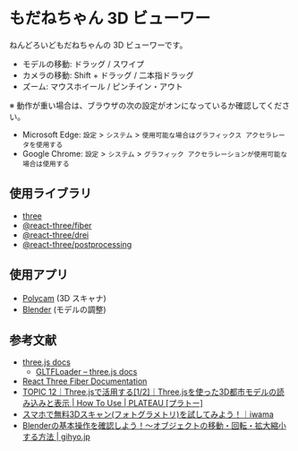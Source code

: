 
# もだねちゃん 3D ビューワー

ねんどろいどもだねちゃんの 3D ビューワーです。

- モデルの移動: ドラッグ / スワイプ
- カメラの移動: Shift + ドラッグ / 二本指ドラッグ
- ズーム: マウスホイール / ピンチイン・アウト

<ModaneThree />

※ 動作が重い場合は、ブラウザの次の設定がオンになっているか確認してください。

- Microsoft Edge: `設定` > `システム` > `使用可能な場合はグラフィックス アクセラレータを使用する`
- Google Chrome: `設定` > `システム` > `グラフィック アクセラレーションが使用可能な場合は使用する`

## 使用ライブラリ

- [three](https://www.npmjs.com/package/three)
- [@react-three/fiber](https://www.npmjs.com/package/@react-three/fiber)
- [@react-three/drei](https://www.npmjs.com/package/@react-three/drei)
- [@react-three/postprocessing](https://www.npmjs.com/package/@react-three/postprocessing)

## 使用アプリ

- [Polycam](https://poly.cam/) (3D スキャナ)
- [Blender](https://www.blender.jp/) (モデルの調整)

## 参考文献

- [three.js docs](https://threejs.org/docs/index.html#manual/en/introduction/Installation)
  - [GLTFLoader – three.js docs](https://threejs.org/docs/#examples/en/loaders/GLTFLoader)
- [React Three Fiber Documentation](https://docs.pmnd.rs/react-three-fiber/getting-started/introduction)
- [TOPIC 12｜Three.jsで活用する\[1/2\]｜Three.jsを使った3D都市モデルの読み込みと表示 \| How To Use \| PLATEAU \[プラトー\]](https://www.mlit.go.jp/plateau/learning/tpc12-1/)
- [スマホで無料3Dスキャン(フォトグラメトリ)を試してみよう！｜iwama](https://note.com/iwamah1/n/n4ba25c18beaf)
- [Blenderの基本操作を確認しよう！～オブジェクトの移動・回転・拡大縮小する方法 \| gihyo.jp](https://gihyo.jp/article/2023/03/blender-basics-05)

<Version version="0.1.0" onDate="2024-05-19" />
